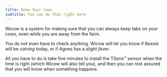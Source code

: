 ```yaml
---
title: Know Your Cows
subtitle: You can do that right here
---
```


Wicow is a system for making sure that you
can always keep tabs on your cows, even while
you are away from the farm.

You do not even have to check anything. Wicow
will let you know if Bessie will be *calving* 
today, or if Agnes has a slight *fever*.

All you have to do is take five minutes to
install the TSens™ sensor when the time is
right (which Wicow will also tell you), and
then you can rest assured that you will know
when something happens.
 